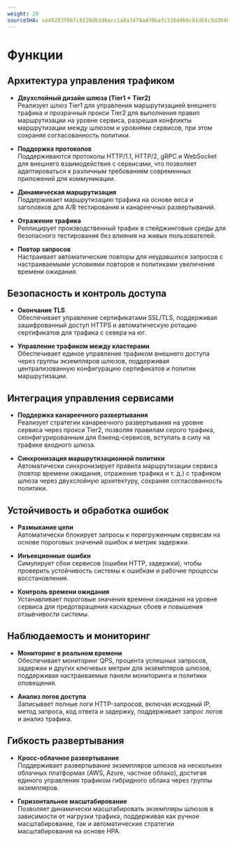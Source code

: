 ```yaml
---
weight: 20
sourceSHA: ce49283f86fc8228db3d6acc1a8a3479ad70bafc31649b9c81db5c5d264b89b6
---
```


# Функции

## Архитектура управления трафиком

- **Двухслойный дизайн шлюза (Tier1 + Tier2)**\
  Реализует шлюз Tier1 для управления маршрутизацией внешнего трафика и прозрачный прокси Tier2 для выполнения правил маршрутизации на уровне сервиса, разрешая конфликты маршрутизации между шлюзом и уровнями сервисов, при этом сохраняя согласованность политики.

- **Поддержка протоколов**\
  Поддерживаются протоколы HTTP/1.1, HTTP/2, gRPC и WebSocket для внешнего взаимодействия с сервисами, что позволяет адаптироваться к различным требованиям современных приложений для коммуникации.

- **Динамическая маршрутизация**\
  Поддерживает маршрутизацию трафика на основе веса и заголовков для A/B тестирования и канареечных развертываний.

- **Отражение трафика**\
  Реплицирует производственный трафик в стейджинговые среды для безопасного тестирования без влияния на живых пользователей.

- **Повтор запросов**\
  Настраивает автоматические повторы для неудавшихся запросов с настраиваемыми условиями повторов и политиками увеличения времени ожидания.

## Безопасность и контроль доступа

- **Окончание TLS**\
  Обеспечивает управление сертификатами SSL/TLS, поддерживая зашифрованный доступ HTTPS и автоматическую ротацию сертификатов для трафика с севера на юг.

- **Управление трафиком между кластерами**\
  Обеспечивает единое управление трафиком внешнего доступа через группы экземпляров шлюзов, поддерживая централизованную конфигурацию сертификатов и политик маршрутизации.

## Интеграция управления сервисами

- **Поддержка канареечного развертывания**\
  Реализует стратегии канареечного развертывания на уровне сервиса через прокси Tier2, позволяя правилам серого трафика, сконфигурированным для бэкенд-сервисов, вступать в силу на трафике входного шлюза.

- **Синхронизация маршрутизационной политики**\
  Автоматически синхронизирует правила маршрутизации сервиса (повтор времени ожидания, отражение трафика и т. д.) с трафиком шлюза через двухслойную архитектуру, сохраняя согласованность политики.

## Устойчивость и обработка ошибок

- **Размыкание цепи**\
  Автоматически блокирует запросы к перегруженным сервисам на основе пороговых значений ошибок и метрик задержки.

- **Инъекционные ошибки**\
  Симулирует сбои сервисов (ошибки HTTP, задержки), чтобы проверить устойчивость системы к ошибкам и рабочие процессы восстановления.

- **Контроль времени ожидания**\
  Устанавливает пороговые значения времени ожидания на уровне сервиса для предотвращения каскадных сбоев и повышения отзывчивости системы.

## Наблюдаемость и мониторинг

- **Мониторинг в реальном времени**\
  Обеспечивает мониторинг QPS, процента успешных запросов, задержки и других ключевых метрик для экземпляров шлюзов, поддерживая настраиваемые панели мониторинга и политики оповещения.

- **Анализ логов доступа**\
  Записывает полные логи HTTP-запросов, включая исходный IP, метод запроса, код ответа и задержку, поддерживает запрос логов и анализ трафика.

## Гибкость развертывания

- **Кросс-облачное развертывание**\
  Поддерживает развертывание экземпляров шлюзов на нескольких облачных платформах (AWS, Azure, частное облако), достигая единого управления трафиком гибридного облака через группы экземпляров.

- **Горизонтальное масштабирование**\
  Позволяет динамически масштабировать экземпляры шлюзов в зависимости от нагрузки трафика, поддерживая как ручное масштабирование, так и автоматические стратегии масштабирования на основе HPA.
